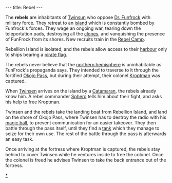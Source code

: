 ---
title: Rebel
---

The '''rebels''' are inhabitants of [[Twinsun]] who oppose [[Dr. Funfrock]] with military force. They retreat to an [[Rebellion Island|island]] which is constantly bombed by Funfrock's forces. They wage an ongoing war, tearing down the teleportation pads, destroying all the [[clones]], and vanquishing the presence of FunFrock from its shores. New recruits train in the [[Rebel Camp]].

Rebellion Island is isolated, and the rebels allow access to their [[Rebellion Island Harbour|harbour]] only to ships bearing a [[pirate flag]].

The rebels never believe that the [[northern hemisphere]] is uninhabitable as FunFrock's propaganda says. They intended to traverse to it through the fortified [[Okojo Pass]], but during their attempt, their colonel [[Kroptman]] was captured.

When [[Twinsen]] arrives on the island by a [[Catamaran]], the rebels already know him. A rebel commander [[Sphero]] tells him about their fight, and asks his help to free Kroptman.

Twinsen and the rebels take the landing boat from Rebellion Island, and land on the shore of Okojo Pass, where Twinsen has to destroy the radio with his [[magic ball]], to prevent communication for an easier takeover. They then battle through the pass itself, until they find a [[tank]] which they manage to seize for their own use. The rest of the battle through the pass is afterwards an easy task.

Once arriving at the fortress where Kroptman is captured, the rebels stay behind to cover Twinsen while he ventures inside to free the colonel. Once the colonel is freed he advises Twinsen to take the back entrance out of the fortress.

[[category:rebels|*]]